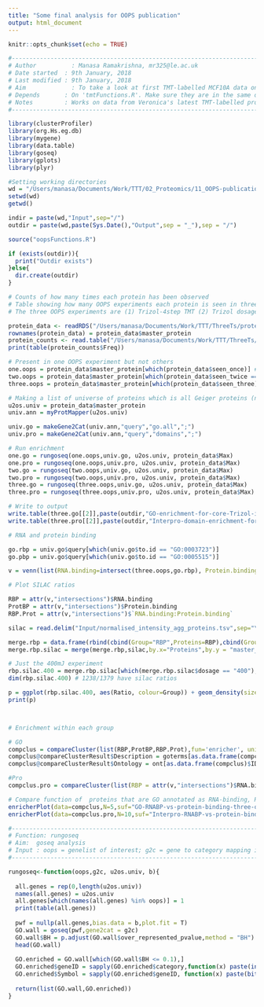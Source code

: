```yaml
---
title: "Some final analysis for OOPS publication"
output: html_document
---
```


```r
knitr::opts_chunk$set(echo = TRUE)
```


```r
#---------------------------------------------------------------------------
# Author 	      : Manasa Ramakrishna, mr325@le.ac.uk
# Date started 	: 9th January, 2018
# Last modified : 9th January, 2018
# Aim 		      : To take a look at first TMT-labelled MCF10A data on insulin starved and unstarved samples
# Depends       : On 'tmtFunctions.R'. Make sure they are in the same directory
# Notes         : Works on data from Veronica's latest TMT-labelled proteomics data
#--------------------------------------------------------------------------- 

library(clusterProfiler)
library(org.Hs.eg.db)
library(mygene)
library(data.table)
library(goseq)
library(gplots)
library(plyr)

#Setting working directories
wd = "/Users/manasa/Documents/Work/TTT/02_Proteomics/11_OOPS-publication/"
setwd(wd)
getwd()

indir = paste(wd,"Input",sep="/")
outdir = paste(wd,paste(Sys.Date(),"Output",sep = "_"),sep = "/")

source("oopsFunctions.R")

if (exists(outdir)){
  print("Outdir exists")
}else{
  dir.create(outdir)
}

```


```r

# Counts of how many times each protein has been observed
# Table showing how many OOPS experiments each protein is seen in three OOPS experiments
# The three OOPS experiments are (1) Trizol-4step TMT (2) Trizol dosage TMT (3) Cell cycle TMT 

protein_data <- readRDS("/Users/manasa/Documents/Work/TTT/ThreeTs/proteomics/trizol/integration/notebooks/agg_geiger_max.rds")
rownames(protein_data) = protein_data$master_protein
protein_counts <- read.table("/Users/manasa/Documents/Work/TTT/ThreeTs/proteomics/trizol/integration/notebooks/protein_counts.tsv", sep="\t", header=TRUE)
print(table(protein_counts$Freq))

# Present in one OOPS experiment but not others
one.oops = protein_data$master_protein[which(protein_data$seen_once)] # n = 728
two.oops = protein_data$master_protein[which(protein_data$seen_twice == TRUE & protein_data$seen_three == FALSE)] # n = 523
three.oops = protein_data$master_protein[which(protein_data$seen_three)] # n = 1618

# Making a list of universe of proteins which is all Geiger proteins (n=7454)
u2os.univ = protein_data$master_protein
univ.ann = myProtMapper(u2os.univ)

univ.go = makeGene2Cat(univ.ann,"query","go.all",";")
univ.pro = makeGene2Cat(univ.ann,"query","domains",";")

# Run enrichment
one.go = rungoseq(one.oops,univ.go, u2os.univ, protein_data$Max)
one.pro = rungoseq(one.oops,univ.pro, u2os.univ, protein_data$Max)
two.go = rungoseq(two.oops,univ.go, u2os.univ, protein_data$Max)
two.pro = rungoseq(two.oops,univ.pro, u2os.univ, protein_data$Max)
three.go = rungoseq(three.oops,univ.go, u2os.univ, protein_data$Max)
three.pro = rungoseq(three.oops,univ.pro, u2os.univ, protein_data$Max)

# Write to output
write.table(three.go[[2]],paste(outdir,"GO-enrichment-for-core-Trizol-interactome-n1618.txt",sep="/"),sep="\t",quote=F,row.names=F)
write.table(three.pro[[2]],paste(outdir,"Interpro-domain-enrichment-for-core-Trizol-interactome-n1618.txt",sep="/"),sep="\t",quote=F,row.names=F)

# RNA and protein binding

go.rbp = univ.go$query[which(univ.go$to.id == "GO:0003723")]
go.pbp = univ.go$query[which(univ.go$to.id == "GO:0005515")]

v = venn(list(RNA.binding=intersect(three.oops,go.rbp), Protein.binding=intersect(three.oops,go.pbp)))

# Plot SILAC ratios

RBP = attr(v,"intersections")$RNA.binding
ProtBP = attr(v,"intersections")$Protein.binding
RBP.Prot = attr(v,"intersections")$`RNA.binding:Protein.binding`

silac = read.delim("Input/normalised_intensity_agg_proteins.tsv",sep="\t",header=T)

merge.rbp = data.frame(rbind(cbind(Group="RBP",Proteins=RBP),cbind(Group="ProtBP",Proteins=ProtBP),cbind(Group="RBP.Prot",Proteins=RBP.Prot)))
merge.rbp.silac = merge(merge.rbp,silac,by.x="Proteins",by.y = "master_protein")

# Just the 400mJ experiment
rbp.silac.400 = merge.rbp.silac[which(merge.rbp.silac$dosage == "400"),]
dim(rbp.silac.400) # 1238/1379 have silac ratios

p = ggplot(rbp.silac.400, aes(Ratio, colour=Group)) + geom_density(size=2)
print(p)



# Enrichment within each group

# GO
compclus = compareCluster(list(RBP,ProtBP,RBP.Prot),fun='enricher', universe = u2os.univ,TERM2GENE = univ.go[,c(2,1)],qvalueCutoff = 0.05)
compclus@compareClusterResult$Description = goterms[as.data.frame(compclus)$ID]
compclus@compareClusterResult$Ontology = ont[as.data.frame(compclus)$ID]

#Pro
compclus.pro = compareCluster(list(RBP = attr(v,"intersections")$RNA.binding, ProtBP = attr(v,"intersections")$Protein.binding,RBP.Prot = attr(v,"intersections")$`RNA.binding:Protein.binding`),fun='enricher', universe = u2os.univ,TERM2GENE = univ.pro[,c(2,1)],qvalueCutoff = 0.05)

# Compare function of  proteins that are GO annotated as RNA-binding, RNA and protein binding and purely Protein-binding
enricherPlot(data=compclus,N=5,suf="GO-RNABP-vs-protein-binding-three-oops",trunc.len=50,y.size=14,all.size=16)
enricherPlot(data=compclus.pro,N=10,suf="Interpro-RNABP-vs-protein-binding-three-oops",trunc.len=50,y.size=14,all.size=16)

#--------------------------------------------------------------------------------------------
# Function: rungoseq
# Aim:  goseq analysis
# Input : oops = genelist of interest; g2c = gene to category mapping i.e univ.go or univ.pro
#--------------------------------------------------------------------------------------------

rungoseq<-function(oops,g2c, u2os.univ, b){
  
  all.genes = rep(0,length(u2os.univ))
  names(all.genes) = u2os.univ
  all.genes[which(names(all.genes) %in% oops)] = 1
  print(table(all.genes))
  
  pwf = nullp(all.genes,bias.data = b,plot.fit = T)
  GO.wall = goseq(pwf,gene2cat = g2c)
  GO.wall$BH = p.adjust(GO.wall$over_represented_pvalue,method = "BH")
  head(GO.wall)
  
  GO.enriched = GO.wall[which(GO.wall$BH <= 0.1),]
  GO.enriched$geneID = sapply(GO.enriched$category,function(x) paste(intersect(oops,g2c$query[grep(x,g2c$to.id)]),collapse="/"))
  GO.enriched$Symbol = sapply(GO.enriched$geneID, function(x) paste(bitr(unlist(strsplit(x,"/")),fromType="UNIPROT", toType=c("SYMBOL"), OrgDb=org.Hs.eg.db)$SYMBOL,collapse="/"))
  
  return(list(GO.wall,GO.enriched))
}




```

